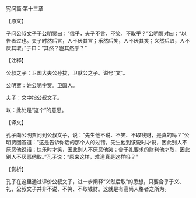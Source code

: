 

宪问篇·第十三章

【原文】

子问公叔文子于公明贾曰：“信乎，夫子不言，不笑，不取乎？”公明贾对曰：“以告者过也。夫子时然后言，人不厌其言；乐然后笑，人不厌其笑；义然后取，人不厌其取。”子曰：“其然？岂其然乎？”

【注释】

公叔之子：卫国大夫公孙拔，卫献公之子。谥号“文”。

公明贾：姓公明字贾。卫国人。

夫子：文中指公叔文子。

以：此处是“这个”的意思。

【译文】

孔子向公明贾问到公叔文子，说：“先生他不说、不笑、不取钱财，是真的吗？”公明贾回答道：“这是告诉你话的那个人的过错。先生他到该说时才说，因此别人不厌恶他说话；快乐时才笑，因此别人不厌恶他笑；合于礼要求的财利他才取，因此别人不厌恶他取。”孔子说：“原来这样，难道真是这样吗？”

【赏析】

孔子在这里通过评价公叔文子，进一步阐释“义然后取”的思想，只要合乎于义、礼，公叔文子并非不说、不笑、不取钱财。这就是有高尚人格者之所为。

